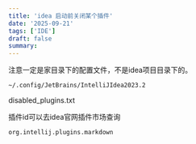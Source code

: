 ```yaml
---
title: 'idea 启动前关闭某个插件'
date: '2025-09-21'
tags: ['IDE']
draft: false
summary:
---
```


注意一定是家目录下的配置文件，不是idea项目目录下的。
```
~/.config/JetBrains/IntelliJIdea2023.2
```

disabled_plugins.txt

插件id可以去idea官网插件市场查询

```
org.intellij.plugins.markdown
```

